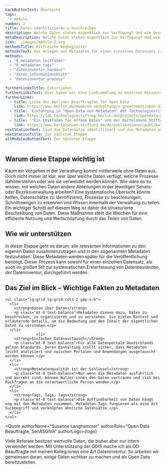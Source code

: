 ```yaml
---
backButtonText: Übersicht
tags:
  - module
number: 2
title: Daten identifizieren & beschreiben
description: Welche Daten stehen eigentlich zur Verfügung? Und wie beschreiben wir Daten, damit sie bestmöglich, gefunden, verstanden und genutzt werden können?
metaDescription: Welche Daten stehen eigentlich zur Verfügung? Und wie beschreiben wir Daten, damit sie bestmöglich, gefunden, verstanden und genutzt werden können?
icon: ./images/module-2.svg
methodsTitle: Hilfreiche Wegbegleiter
methodsText: Das Anlegen von Metadaten für einen einzelnen Datensatz ist schnell gemacht - das Template gibt den Prozess vor. Die Durchführung einer Dateninventur kann dagegen eine komplexere Aufgabe sein. Die hier vorgestellten Materialen geben Hilfestellung und unterstützen bei einer strukturierten Vorgehensweise.
methods:
  - "0_metadaten_leitfaden"
  - "0_metadaten_tags"
  - "dateninventur_handout"
  - "daten_informationsblatt"
  - "dateninventur_prozess"

furtherLinksTitle: Exkursionen
furtherLinksText: Hier haben wir eine Linksammlung zu externen Ressourcen zusammengetragen, die einen noch tieferen Einstieg in die Thematik ermöglichen.
furtherLinks:
  - title: Liste der Berliner Beauftragten für Open Data
    link: https://www.berlin.de/moderne-verwaltung/e-government/open-data/ansprechpersonen/artikel.1258477.php
  - title: 'Einführung in "Open Data und Metadaten" der Technologiestiftung Berlin'
    link: https://lab.technologiestiftung-berlin.de/projects/opendata-metadata-dcat-ap/de/
  - title: '"Ein Leitfaden für offene Daten" von der Bertelsmann Stiftung'
    link: https://www.bertelsmann-stiftung.de/de/publikationen/publikation/did/ein-leitfaden-fuer-offene-daten
nextStationText: Sind die Datensätze identifiziert und die Metadaten angelegt, verlassen wir in der nächsten Etappe die Vogelperspektive. Wir tauchen in die eigentlichen Daten ein und bereiten sie für die Veröffentlichung vor.
nextStationTitle: Zur nächsten Etappe
allModulesButtonText: Zur nächsten Etappe
---
```


## Warum diese Etappe wichtig ist

Kaum ein Vorgehen in der Verwaltung kommt mittlerweile ohne Daten aus. Doch nicht immer ist klar, wer über welche Daten verfügt, welche Prozesse dahinterstehen oder wie sie verwendet werden können. Wie wäre es zu wissen, mit welchen Daten andere Abteilungen in der jeweiligen Senats- oder Bezirksverwaltung arbeiten? Eine systematische Übersicht könnte helfen, Datenschätze zu identifizieren, Prozesse zu beschleunigen, Schnittmengen zu erkennen und Wissen innerhalb der Verwaltung zu teilen. Ein wichtiger Schritt auf diesem Weg ist daher die strukturierte Beschreibung von Daten. Diese Maßnahme stellt die Weichen für eine effiziente Nutzung und Wertschöpfung durch das Teilen von Daten.

## Wie wir unterstützen

In dieser Etappe geht es darum, alle relevanten Informationen zu den eigenen Daten zusammenzutragen und in den sogenannten Metadaten festzuhalten. Diese Metadaten werden später für die Veröffentlichung benötigt. Dieser Prozess kann sowohl für einen einzelnen Datensatz, als auch im großen Stil zur systematischen Ersterfassung von Datenbeständen, der Dateninventur, durchgeführt werden.

<TextContentSection class="bg-bg-alt px-4 sm:px-6" largeContainer>
    <h2>Das Ziel im Blick – Wichtige Fakten zu Metadaten</h2>

    <ul class="lg:grid lg:grid-cols-2 gap-x-6">
      <li>
        <strong>Daten über Daten</strong>
        <p class="mt-0 text-balance">Metadaten dienen dazu, Daten zu beschreiben, zu organisieren und zu verstehen. Sie bieten Kontext und erläuternde Details, um die Bedeutung und den Inhalt der eigentlichen Daten zu verstehen.</p>
      </li>
                  <li>
        <strong>Einfacher Datenaustausch</strong>
        <p class="mt-0 text-balance">Für alle Datenportale Deutschlands gelten Standards. Deren Einhaltung stellt sicher, dass Metadaten leicht analysiert und zwischen Portalen und Anwendungen ausgetauscht werden können.</p>
      </li>
      <li>
        <strong>Metadatenqualität ist der Schlüssel</strong>
        <p class="mt-0 text-balance">Nur wenn die Metadaten ausführlich und korrekt sind, können Nutzer:innen den Daten vertrauen und sich bei Rückfragen an die verantwortliche Person wenden.</p>
      </li>
      <li>
        <strong>Tags, Tags, Tags</strong>
        <p class="mt-0 text-balance">Die Auffindbarkeit von Daten hängt eng mit den Metadaten zusammen. Metadaten-Tags fungieren als eine Art Suchbegriff und verknüpfen ähnliche Datensätze.</p>
      </li>
    </ul>

</TextContentSection>


<Quote
  authorName="Susanne Langhammer"
  authorRole="Open Data Beauftragte, SenASGIVA"
  authorLogo={logo}
>
  Viele Referate besitzen wertvolle Daten, die bisher aber nur intern verwendet
  werden. Mit Unterstützung der ODIS mache ich als OD-Beauftragte mit meinen
  Kolleg:innen eine Art Dateninventur. So arbeiten wir gemeinsam daran, einige
  Daten sichtbar zu machen und als Open Data bereitzustellen.
</Quote>
